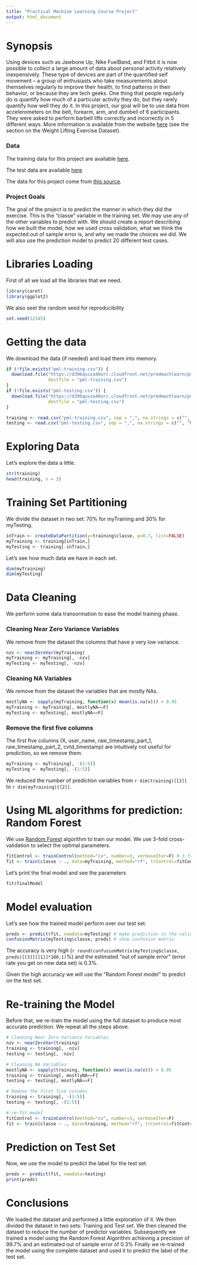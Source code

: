 ```yaml
---
title: "Practical Machine Learning Course Project"
output: html_document
---
```


# Synopsis

Using devices such as Jawbone Up, Nike FuelBand, and Fitbit it is now possible to collect a large amount of data about personal activity relatively inexpensively. 
These type of devices are part of the quantified self movement – a group of enthusiasts who take measurements about themselves regularly to improve their health, to find patterns in their behavior, or because they are tech geeks. 
One thing that people regularly do is quantify how much of a particular activity they do, but they rarely quantify how well they do it. 
In this project, our goal will be to use data from accelerometers on the belt, forearm, arm, and dumbell of 6 participants. 
They were asked to perform barbell lifts correctly and incorrectly in 5 different ways. 
More information is available from the website [here](http://groupware.les.inf.puc-rio.br/har) (see the section on the Weight Lifting Exercise Dataset).

### Data

The training data for this project are available [here](https://d396qusza40orc.cloudfront.net/predmachlearn/pml-training.csv).

The test data are available [here](https://d396qusza40orc.cloudfront.net/predmachlearn/pml-testing.csv)

The data for this project come from [this source](http://groupware.les.inf.puc-rio.br/har). 

### Project Goals

The goal of the project is to predict the manner in which they did the exercise. 
This is the "classe" variable in the training set. 
We may use any of the other variables to predict with.
We should create a report describing how we built the model, how we used cross validation, what we think the expected out of sample error is, and why we made the choices we did.
We will also use the prediction model to predict 20 different test cases.

# Libraries Loading

First of all we load all the libraries that we need.
```r
library(caret)
library(ggplot2)
```

We also seet the random seed for reproducibility
```r
set.seed(12345)
```

# Getting the data

We download the data (if needed) and load them into memory.
```r
if (!file.exists("pml-training.csv")) {
  download.file("https://d396qusza40orc.cloudfront.net/predmachlearn/pml-training.csv", 
                destfile = "pml-training.csv")
}
if (!file.exists("pml-testing.csv")) {
  download.file("https://d396qusza40orc.cloudfront.net/predmachlearn/pml-testing.csv", 
                destfile = "pml-testing.csv")
}

training <- read.csv("pml-training.csv", sep = ",", na.strings = c("", "NA"))
testing <- read.csv("pml-testing.csv", sep = ",", na.strings = c("", "NA"))

```

# Exploring Data
Let's explore the data a little.
```r
str(training)
head(training, n = 3)
```

# Training Set Partitioning
We divide the dataset in two set: 70% for myTraining and 30% for myTesting.
```r
inTrain <- createDataPartition(y=training$classe, p=0.7, list=FALSE)
myTraining <- training[inTrain,] 
myTesting <- training[-inTrain,]
```

Let's see how much data we have in each set.
```r
dim(myTraining)
dim(myTesting)
```

# Data Cleaning
We perform some data transormation to ease the model training phase.

### Cleaning Near Zero Variance Variables
We remove from the dataset the columns that have a very low variance.
```r
nzv <- nearZeroVar(myTraining)
myTraining <- myTraining[, -nzv]
myTesting <- myTesting[, -nzv]
```

### Cleaning NA Variables
We remove from the dataset the variables that are mostly NAs.
```r
mostlyNA <- sapply(myTraining, function(x) mean(is.na(x))) > 0.95
myTraining <- myTraining[, mostlyNA==F]
myTesting <- myTesting[, mostlyNA==F]
```

### Remove the first five columns
The first five columns (X, user_name, raw_timestamp_part_1, raw_timestamp_part_2, cvtd_timestamp) are intuitively not useful for prediction, so we remove them.
```r
myTraining <- myTraining[, -(1:5)]
myTesting <- myTesting[, -(1:5)]
```

We reduced the number of prediction variables from `r dim(training)[[2]]` to `r dim(myTraining)[[2]]`.

# Using ML algorithms for prediction: Random Forest
We use [Random Forest](https://en.wikipedia.org/wiki/Random_forest) algorithm to train our model.
We use 3-fold cross-validation to select the optimal parameters.

```r
fitControl <- trainControl(method="cv", number=3, verboseIter=F) # 3-fold CV 
fit <- train(classe ~ ., data=myTraining, method="rf", trControl=fitControl) # fit the model 
```

Let's print the final model and see the parameters
```r
fit$finalModel
```

# Model evaluation
Let's see how the trained model perform over our test set.
```r
preds <- predict(fit, newdata=myTesting) # make prediction in the validation set
confusionMatrix(myTesting$classe, preds) # show confusion matrix
```

The accuracy is very high (`r round(confusionMatrix(myTesting$classe, preds)[[3]][[1]]*100,1)`%) and the estimated "out of sample error" (error rate you get on new data set) is 0.3%.

Given the high accuracy we will use the "Random Forest model" to predict on the test set.

# Re-training the Model
Before that, we re-train the model using the full dataset to produce most accurate prediction.
We repeat all the steps above.

```r
# Cleaning Near Zero Variance Variables
nzv <- nearZeroVar(training)
training <- training[, -nzv]
testing <- testing[, -nzv]

# Cleaning NA Variables
mostlyNA <- sapply(training, function(x) mean(is.na(x))) > 0.95
training <- training[, mostlyNA==F]
testing <- testing[, mostlyNA==F]

# Remove the first five columns
training <- training[, -(1:5)]
testing <- testing[, -(1:5)]

# re-fit model
fitControl <- trainControl(method="cv", number=3, verboseIter=F)
fit <- train(classe ~ ., data=training, method="rf", trControl=fitControl)
```

# Prediction on Test Set 
Now, we use the model to predict the label for the test set.
```r
preds <- predict(fit, newdata=testing)
print(preds)
```

# Conclusions
We loaded the dataset and performed a little exploration of it.
We then divided the dataset in two sets: Training and Test set.
We then cleaned the dataset to reduce the number of predictor variables.
Subsequently we trained a model using the Random Forest Algorithm achieving a precision of 99.7% and an estimated out of sample error of 0.3%
Finally we re-trained the model using the complete dataset and used it to predict the label of the test set.